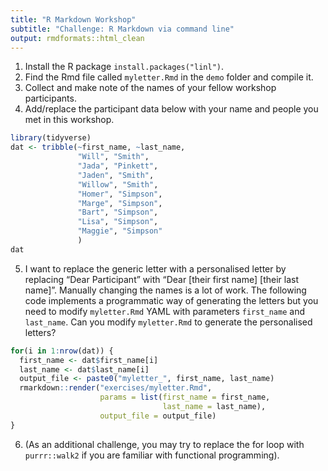 ```yaml
---
title: "R Markdown Workshop"
subtitle: "Challenge: R Markdown via command line"
output: rmdformats::html_clean
---
```


1. Install the R package `install.packages("linl")`. 
2. Find the Rmd file called `myletter.Rmd` in the `demo` folder and compile it. 
3. Collect and make note of the names of your fellow workshop participants.
4. Add/replace the participant data below with your name and people you met in this workshop. 

```r
library(tidyverse)
dat <- tribble(~first_name, ~last_name,
               "Will", "Smith",
               "Jada", "Pinkett",
               "Jaden", "Smith",
               "Willow", "Smith",
               "Homer", "Simpson",
               "Marge", "Simpson",
               "Bart", "Simpson",
               "Lisa", "Simpson",
               "Maggie", "Simpson"
               )
dat
```

5. I want to replace the generic letter with a personalised letter by replacing "Dear Participant" with "Dear [their first name] [their last name]". Manually changing the names is a lot of work. The following code implements a programmatic way of generating the letters but you need to modify `myletter.Rmd` YAML with parameters `first_name` and `last_name`. Can you modify `myletter.Rmd` to generate the personalised letters? 

```r
for(i in 1:nrow(dat)) {
  first_name <- dat$first_name[i]
  last_name <- dat$last_name[i]
  output_file <- paste0("myletter_", first_name, last_name)
  rmarkdown::render("exercises/myletter.Rmd", 
                    params = list(first_name = first_name,
                                  last_name = last_name),
                    output_file = output_file)
}
```

6. (As an additional challenge, you may try to replace the for loop with `purrr::walk2` if you are familiar with functional programming).

